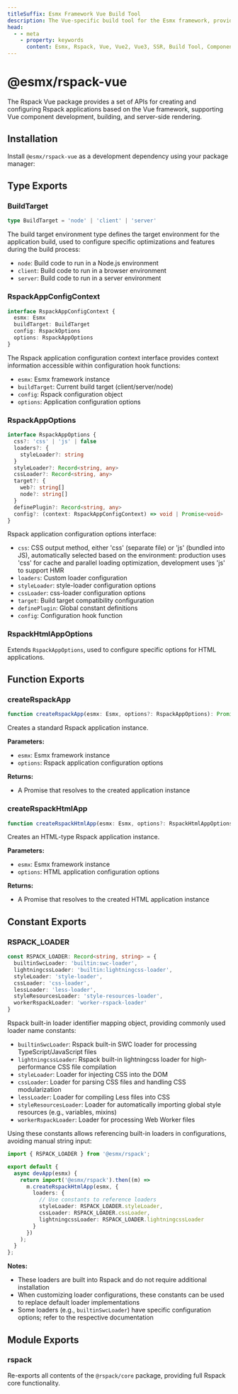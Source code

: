 ```yaml
---
titleSuffix: Esmx Framework Vue Build Tool
description: The Vue-specific build tool for the Esmx framework, providing comprehensive support for Vue 2/3 application building, including component development, SSR rendering, and performance optimization.
head:
  - - meta
    - property: keywords
      content: Esmx, Rspack, Vue, Vue2, Vue3, SSR, Build Tool, Component Development, Server-Side Rendering, Performance Optimization
---
```



# @esmx/rspack-vue

The Rspack Vue package provides a set of APIs for creating and configuring Rspack applications based on the Vue framework, supporting Vue component development, building, and server-side rendering.

## Installation

Install `@esmx/rspack-vue` as a development dependency using your package manager:

<PackageManagerTabs command="install @esmx/rspack-vue -D" />

## Type Exports

### BuildTarget

```ts
type BuildTarget = 'node' | 'client' | 'server'
```

The build target environment type defines the target environment for the application build, used to configure specific optimizations and features during the build process:
- `node`: Build code to run in a Node.js environment
- `client`: Build code to run in a browser environment
- `server`: Build code to run in a server environment

### RspackAppConfigContext

```ts
interface RspackAppConfigContext {
  esmx: Esmx
  buildTarget: BuildTarget
  config: RspackOptions
  options: RspackAppOptions
}
```

The Rspack application configuration context interface provides context information accessible within configuration hook functions:
- `esmx`: Esmx framework instance
- `buildTarget`: Current build target (client/server/node)
- `config`: Rspack configuration object
- `options`: Application configuration options

### RspackAppOptions

```ts
interface RspackAppOptions {
  css?: 'css' | 'js' | false
  loaders?: {
    styleLoader?: string
  }
  styleLoader?: Record<string, any>
  cssLoader?: Record<string, any>
  target?: {
    web?: string[]
    node?: string[]
  }
  definePlugin?: Record<string, any>
  config?: (context: RspackAppConfigContext) => void | Promise<void>
}
```

Rspack application configuration options interface:
- `css`: CSS output method, either 'css' (separate file) or 'js' (bundled into JS), automatically selected based on the environment: production uses 'css' for cache and parallel loading optimization, development uses 'js' to support HMR
- `loaders`: Custom loader configuration
- `styleLoader`: style-loader configuration options
- `cssLoader`: css-loader configuration options
- `target`: Build target compatibility configuration
- `definePlugin`: Global constant definitions
- `config`: Configuration hook function

### RspackHtmlAppOptions

Extends `RspackAppOptions`, used to configure specific options for HTML applications.

## Function Exports

### createRspackApp

```ts
function createRspackApp(esmx: Esmx, options?: RspackAppOptions): Promise<App>
```

Creates a standard Rspack application instance.

**Parameters:**
- `esmx`: Esmx framework instance
- `options`: Rspack application configuration options

**Returns:**
- A Promise that resolves to the created application instance

### createRspackHtmlApp

```ts
function createRspackHtmlApp(esmx: Esmx, options?: RspackHtmlAppOptions): Promise<App>
```

Creates an HTML-type Rspack application instance.

**Parameters:**
- `esmx`: Esmx framework instance
- `options`: HTML application configuration options

**Returns:**
- A Promise that resolves to the created HTML application instance

## Constant Exports
### RSPACK_LOADER

```ts
const RSPACK_LOADER: Record<string, string> = {
  builtinSwcLoader: 'builtin:swc-loader',
  lightningcssLoader: 'builtin:lightningcss-loader',
  styleLoader: 'style-loader',
  cssLoader: 'css-loader',
  lessLoader: 'less-loader',
  styleResourcesLoader: 'style-resources-loader',
  workerRspackLoader: 'worker-rspack-loader'
}
```

Rspack built-in loader identifier mapping object, providing commonly used loader name constants:

- `builtinSwcLoader`: Rspack built-in SWC loader for processing TypeScript/JavaScript files
- `lightningcssLoader`: Rspack built-in lightningcss loader for high-performance CSS file compilation
- `styleLoader`: Loader for injecting CSS into the DOM
- `cssLoader`: Loader for parsing CSS files and handling CSS modularization
- `lessLoader`: Loader for compiling Less files into CSS
- `styleResourcesLoader`: Loader for automatically importing global style resources (e.g., variables, mixins)
- `workerRspackLoader`: Loader for processing Web Worker files

Using these constants allows referencing built-in loaders in configurations, avoiding manual string input:

```ts title="src/entry.node.ts"
import { RSPACK_LOADER } from '@esmx/rspack';

export default {
  async devApp(esmx) {
    return import('@esmx/rspack').then((m) =>
      m.createRspackHtmlApp(esmx, {
        loaders: {
          // Use constants to reference loaders
          styleLoader: RSPACK_LOADER.styleLoader,
          cssLoader: RSPACK_LOADER.cssLoader,
          lightningcssLoader: RSPACK_LOADER.lightningcssLoader
        }
      })
    );
  }
};
```

**Notes:**
- These loaders are built into Rspack and do not require additional installation
- When customizing loader configurations, these constants can be used to replace default loader implementations
- Some loaders (e.g., `builtinSwcLoader`) have specific configuration options; refer to the respective documentation

## Module Exports

### rspack

Re-exports all contents of the `@rspack/core` package, providing full Rspack core functionality.